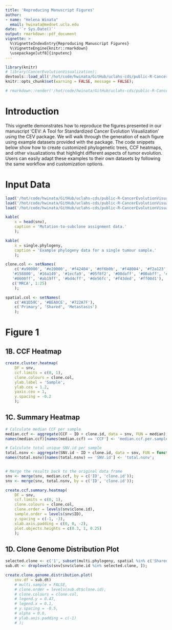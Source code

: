 ```yaml
---
title: 'Reproducing Manuscript Figures'
author:
- name: "Helena Winata"
  email: hwinata@mednet.ucla.edu
date: '`r Sys.Date()`'
output: rmarkdown::pdf_document
vignette: > 
  %\VignetteIndexEntry{Reproducing Manuscript Figures}
  %\VignetteEngine{knitr::rmarkdown}
  \usepackage[utf8]{inputenc}
---
```


```r
library(knitr)
# library(CancerEvolutionVisualization);
devtools::load_all('/hot/code/hwinata/GitHub/uclahs-cds/public-R-CancerEvolutionVisualization');
knitr::opts_chunk$set(warning = FALSE, message = FALSE);

# rmarkdown::render('/hot/code/hwinata/GitHub/uclahs-cds/public-R-CancerEvolutionVisualization/vignettes/example.Rmd');

```

# Introduction
This vignette demonstrates how to reproduce the figures presented in our manuscript 'CEV: A Tool for Standardized Cancer Evolution Visualization' using the CEV package. We will walk through the generation of each figure using example datasets provided with the package. The code snippets below show how to create customized phylogenetic trees, CCF heatmaps, and other visualizations that highlight different aspects of tumor evolution. Users can easily adapt these examples to their own datasets by following the same workflow and customization options.

# Input Data
```r
load('/hot/code/hwinata/GitHub/uclahs-cds/public-R-CancerEvolutionVisualization/data/SNV.rda');
load('/hot/code/hwinata/GitHub/uclahs-cds/public-R-CancerEvolutionVisualization/data/multi.phylogeny.rda');
load('/hot/code/hwinata/GitHub/uclahs-cds/public-R-CancerEvolutionVisualization/data/single.phylogeny.rda');
```

```r
kable(
    x = head(snv),
    caption = 'Mutation-to-subclone assignment data.'
    );

kable(
    x = single.phylogeny,
    caption = 'Example phylogeny data for a single tumour sample.'
    );
```

```r
clone.col <- setNames(
    c('#a90000', '#e20000', '#f42404', '#df6b0b', '#f48004', '#f2a123', '#d7c454', '#90de3a', '#5ecf1c', '#37a400', 
   '#158800', '#16a149', '#1ecfa9', '#05f8f2', '#00daff', '#00abff', '#007dff', '#004aff', '#1922ff', '#5703ff', 
   '#8600ff', '#ab19ff', '#bd4cff', '#de56fc', '#f43ded', '#ff00d1'),
   c('MRCA', 1:25)
    );

spatial.col <- setNames(
    c('#A1D59C', '#BEA0CE', '#722A7F'),
    c('Primary', 'Shared', 'Metastasis')
    );
```

# Figure 1

## 1B. CCF Heatmap
```r
create.cluster.heatmap(
    DF = snv,
    ccf.limits = c(0, 1),
    clone.colours = clone.col,
    ylab.label = 'Sample',
    ylab.cex = 1.2,
    yaxis.cex = 1,
    y.spacing = -0.2
    );
```

## 1C. Summary Heatmap
```r
# Calculate median CCF per sample
median.ccf <- aggregate(CCF ~ ID + clone.id, data = snv, FUN = median);
names(median.ccf)[names(median.ccf) == 'CCF'] <- 'median.ccf.per.sample';

# Calculate total unique SNV.id per sample
total.nsnv <- aggregate(SNV.id ~ ID + clone.id, data = snv, FUN = function(x) length(unique(x)));
names(total.nsnv)[names(total.nsnv) == 'SNV.id'] <- 'total.nsnv';


# Merge the results back to the original data frame
snv <- merge(snv, median.ccf, by = c('ID', 'clone.id'));
snv <- merge(snv, total.nsnv, by = c('ID', 'clone.id'));

create.ccf.summary.heatmap(
    DF = snv,
    ccf.limits = c(0, 1),
    clone.colours = clone.col,
    clone.order = levels(snv$clone.id),
    sample.order = levels(snv$ID),
    y.spacing = c(-1, -3),
    xlab.axis.padding = c(0, 0, -2),
    plot.objects.heights = c(0.3, 1, 0.25)
    );
```

## 1D. Clone Genome Distribution Plot
```r
selected.clone <- c('1', subset(multi.phylogeny, spatial %in% c('Shared', 'Metastasis'))$child)
sub.dt <- droplevels(snv[snv$clone.id %in% selected.clone, ]);

create.clone.genome.distribution.plot(
    snv.df = sub.dt)
    # multi.sample = FALSE,
    # clone.order = levels(sub.dt$clone.id),
    # clone.colours = clone.col,
    # legend.y = 0.47,
    # legend.x = 0.1,
    # y.spacing = -0.5,
    # alpha = 0.6,
    # ylab.axis.padding = c(-1)
    # );
```